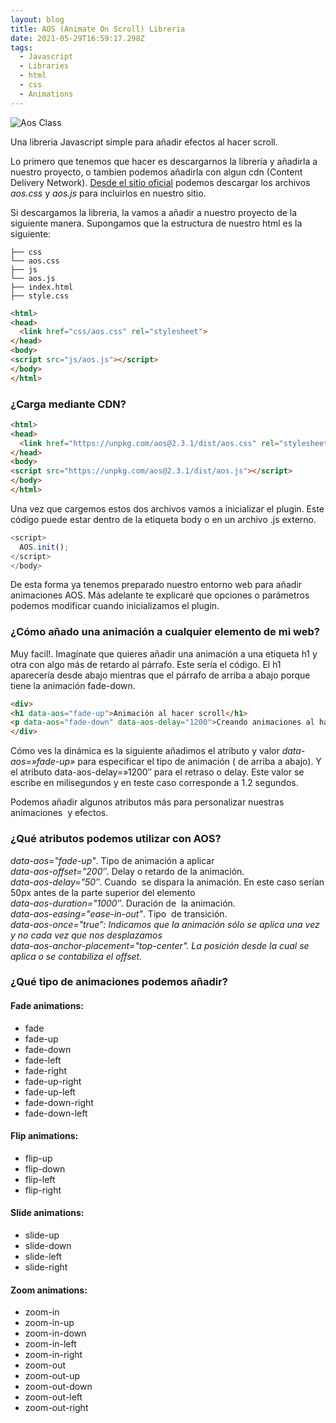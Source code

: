 ```yaml
---
layout: blog
title: AOS (Animate On Scroll) Libreria
date: 2021-05-29T16:59:17.298Z
tags:
  - Javascript
  - Libraries
  - html
  - css
  - Animations
---
```

![Aos Class](.img/aos.jpg)

Una libreria Javascript simple para añadir efectos al hacer scroll.

Lo primero que tenemos que hacer es descargarnos la librería y añadirla a nuestro proyecto, o tambien podemos añadirla con algun cdn (Content Delivery Network). [Desde el sitio oficial](https://michalsnik.github.io/aos/) podemos descargar los archivos *aos.css* y *aos.js* para incluirlos en nuestro sitio.

Si descargamos la libreria, la vamos a añadir a nuestro proyecto de la siguiente manera. Supongamos que la estructura de nuestro html es la siguiente:

```
├── css
└── aos.css
├── js
└── aos.js
├── index.html
├── style.css
```

```html
<html>
<head>
  <link href="css/aos.css" rel="stylesheet">  
</head>
<body>
<script src="js/aos.js"></script>
</body>
</html>
```

### ¿Carga mediante CDN?



```html
<html>
<head>
  <link href="https://unpkg.com/aos@2.3.1/dist/aos.css" rel="stylesheet">  
</head>
<body>
<script src="https://unpkg.com/aos@2.3.1/dist/aos.js"></script>
</body>
</html>
```

Una vez que cargemos estos dos archivos vamos a inicializar el plugin. Este código puede estar dentro de la etiqueta body o en un archivo .js externo.

```javascript
<script>
  AOS.init();
</script>
</body>
```

De esta forma ya tenemos preparado nuestro entorno web para añadir animaciones AOS. Más adelante te explicaré que opciones o parámetros podemos modificar cuando inicializamos el plugin.

### ¿Cómo añado una animación a cualquier elemento de mi web?

Muy facil!. Imagínate que quieres añadir una animación a una etiqueta h1 y otra con algo más de retardo al párrafo. Este sería el código. El h1 aparecería desde abajo mientras que el párrafo de arriba a abajo porque tiene la animación fade-down.

```html
<div>
<h1 data-aos="fade-up">Animación al hacer scroll</h1>
<p data-aos="fade-down" data-aos-delay="1200">Creando animaciones al hacer scroll...<p>
</div>
```

Cómo ves la dinámica es la siguiente añadimos el atributo y valor *data-aos=»fade-up»* para especificar el tipo de animación ( de arriba a abajo). Y el atributo data-aos-delay=»1200″ para el retraso o delay. Este valor se escribe en milisegundos y en teste caso corresponde a 1.2 segundos.

Podemos añadir algunos atributos más para personalizar nuestras animaciones  y efectos.

### ¿Qué atributos podemos utilizar con AOS?

*data-aos="fade-up"*. Tipo de animación a aplicar\
*data-aos-offset="200″.* Delay o retardo de la animación.\
*data-aos-delay="50″*. Cuando  se dispara la animación. En este caso serían 50px antes de la parte superior del elemento\
*data-aos-duration="1000″*. Duración de  la animación.\
*data-aos-easing="ease-in-out"*. Tipo  de transición.\
*data-aos-once="true": Indicamos que la animación sólo se aplica una vez y no cada vez que nos desplazamos*\
*data-aos-anchor-placement="top-center". La posición desde la cual se aplica o se contabiliza el offset.*

### ¿Qué tipo de animaciones podemos añadir?

#### Fade animations:

* fade
* fade-up
* fade-down
* fade-left
* fade-right
* fade-up-right
* fade-up-left
* fade-down-right
* fade-down-left

<!--StartFragment-->

#### Flip animations:

* flip-up
* flip-down
* flip-left
* flip-right

#### Slide animations:

* slide-up
* slide-down
* slide-left
* slide-right

#### Zoom animations:

* zoom-in
* zoom-in-up
* zoom-in-down
* zoom-in-left
* zoom-in-right
* zoom-out
* zoom-out-up
* zoom-out-down
* zoom-out-left
* zoom-out-right
